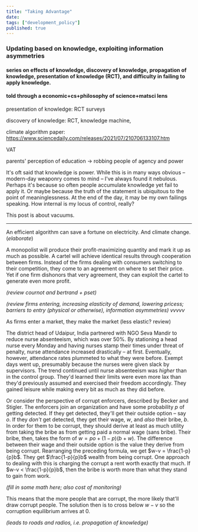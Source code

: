 ```yaml
---
title: "Taking Advantage"
date:
tags: ["development_policy"]
published: true
---
```


<h3>Updating based on knowledge, exploiting information asymmetries</h3>
<h4>series on effects of knowledge, discovery of knowledge, propagation of knowledge, presentation of knowledge (RCT), and difficulty in failing to apply knowledge.</h4><h4> told through a economic+cs+philosophy of science+matsci lens</h4>

presentation of knowledge: RCT surveys

discovery of knowledge: RCT, knowledge machine,


climate algorithm paper:
https://www.sciencedaily.com/releases/2021/07/210706133107.htm

VAT

parents' perception of education -> robbing people of agency and power


It's oft said that knowledge is power. While this is in many ways obvious – modern-day weaponry comes to mind – I've always found it nebulous. Perhaps it's because so often people accumulate knowledge yet fail to apply it. Or maybe because the truth of the statement is ubiquitous to the point of meaninglessness. At the end of the day, it may be my own failings speaking. How internal is my locus of control, really?

This post is about vacuums.

<hr/>

An efficient algorithm can save a fortune on electricity. And climate change. (*elaborate*)

A monopolist will produce their profit-maximizing quantity and mark it up as much as possible. A cartel will achieve identical results through cooperation between firms. Instead of the firms dealing with consumers switching to their competition, they come to an agreement on where to set their price. Yet if one firm dishonors that very agreement, they can exploit the cartel to generate even more profit.

*(review cournot and bertrand + pset)*

*(review firms entering, increasing elasticity of demand, lowering pricess; barriers to entry (physical or otherwise), information asymmetries) vvvvv*

As firms enter a market, they make the market (less elastic? review)

The district head of Udaipur, India partnered with NGO Seva Mandir to reduce nurse absenteeism, which was over 50%. By stationing a head nurse every Monday and having nurses stamp their times under threat of penalty, nurse attendance increased drastically – at first. Eventually, however, attendance rates plummeted to what they were before. Exempt days went up, presumably because the nurses were given slack by supervisors. The trend continued until nurse absenteeism was *higher* than in the control group. They'd learned their limits were even more lax than they'd previously assumed and exercised their freedom accordingly. They gained leisure while making every bit as much as they did before.

Or consider the perspective of corrupt enforcers, described by Becker and Stigler. The enforcers join an organization and have some probability $p$ of getting detected. If they get detected, they'll get their outside option – say $o$. If they *don't* get detected, they get their wage, $w$, and *also* their bribe, $b$. In order for them to be corrupt, they should derive at least as much utility from taking the bribe as from getting paid a normal wage (sans bribe). Their bribe, then, takes the form of $w = po + (1-p)(b+w)$. The difference between their wage and their outside option is the value they derive from being corrupt. Rearranging the preceding formula, we get $w-v = \frac{1-p}{p}b$. They get $\frac{1-p}{p}b$ wealth from being corrupt. One approach to dealing with this is charging the corrupt a rent worth exactly that much. If $w-v < \frac{1-p}{p}b$, then the bribe is worth more than what they stand to gain from work.

*(fill in some math here; also cost of monitoring)*

This means that the more people that are corrupt, the more likely that'll draw corrupt people. The solution then is to cross below $w-v$ so the corruption equilibrium arrives at $0$.

*(leads to roads and radios, i.e. propagation of knowledge)*
